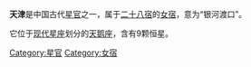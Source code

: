 '''天津'''是中国古代[[星官|星官]]之一，属于[[二十八宿|二十八宿]]的[[女宿|女宿]]，意为“银河渡口”。

它位于[[星座列表|现代星座]]划分的[[天鹅座|天鹅座]]，含有9颗恒星。

[[Category:星官|Category:星官]]
[[Category:女宿|Category:女宿]]